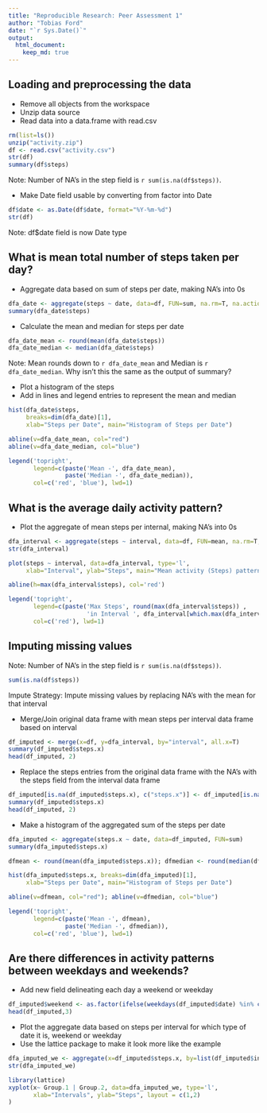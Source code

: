 ```yaml
---
title: "Reproducible Research: Peer Assessment 1"
author: "Tobias Ford"
date: "`r Sys.Date()`"
output: 
  html_document:
    keep_md: true
---
```



## Loading and preprocessing the data

- Remove all objects from the workspace 
- Unzip data source 
- Read data into a data.frame with read.csv 

```r
rm(list=ls())
unzip("activity.zip")
df <- read.csv("activity.csv")
str(df)
summary(df$steps)
```
Note: Number of NA's in the step field is `r sum(is.na(df$steps))`.

- Make Date field usable by converting from factor into Date 

```r
df$date <- as.Date(df$date, format="%Y-%m-%d")
str(df)
```
Note: df$date field is now Date type

## What is mean total number of steps taken per day?

- Aggregate data based on sum of steps per date, making NA's into 0s

```r
dfa_date <- aggregate(steps ~ date, data=df, FUN=sum, na.rm=T, na.action=NULL)
summary(dfa_date$steps)
```

- Calculate the mean and median for steps per date

```r
dfa_date_mean <- round(mean(dfa_date$steps))
dfa_date_median <- median(dfa_date$steps)
```

Note: Mean rounds down to `r dfa_date_mean` and Median is `r dfa_date_median`.
Why isn't this the same as the output of summary?

- Plot a histogram of the steps 
- Add in lines and legend entries to represent the mean and median

```r
hist(dfa_date$steps,
     breaks=dim(dfa_date)[1],
     xlab="Steps per Date", main="Histogram of Steps per Date")

abline(v=dfa_date_mean, col="red")
abline(v=dfa_date_median, col="blue")

legend('topright',
       legend=c(paste('Mean -', dfa_date_mean), 
                paste('Median -', dfa_date_median)),
       col=c('red', 'blue'), lwd=1)
```

## What is the average daily activity pattern?

- Plot the aggregate of mean steps per internal, making NA's into 0s 

```r
dfa_interval <- aggregate(steps ~ interval, data=df, FUN=mean, na.rm=T, na.action=NULL)
str(dfa_interval)

plot(steps ~ interval, data=dfa_interval, type='l',
     xlab="Interval", ylab="Steps", main="Mean activity (Steps) pattern over a Date across Intervals" )

abline(h=max(dfa_interval$steps), col='red')

legend('topright',
       legend=c(paste('Max Steps', round(max(dfa_interval$steps)) ,
                      'in Interval ', dfa_interval[which.max(dfa_interval$steps), ]$interval)),
       col=c('red'), lwd=1)
```

## Imputing missing values

Note: Number of NA's in the step field is `r sum(is.na(df$steps))`.

```r
sum(is.na(df$steps))
```

Impute Strategy: Impute missing values by replacing NA's with the mean for that interval

- Merge/Join original data frame with mean steps per interval data frame based on interval
```r
df_imputed <- merge(x=df, y=dfa_interval, by="interval", all.x=T)
summary(df_imputed$steps.x)
head(df_imputed, 2)
```
- Replace the steps entries from the original data frame with the NA's with the steps field from the interval data frame

```r
df_imputed[is.na(df_imputed$steps.x), c("steps.x")] <- df_imputed[is.na(df_imputed$steps.x), c('steps.y')]
summary(df_imputed$steps.x)
head(df_imputed, 2)
```

- Make a histogram of the aggregated sum of the steps per date
```r
dfa_imputed <- aggregate(steps.x ~ date, data=df_imputed, FUN=sum)
summary(dfa_imputed$steps.x)

dfmean <- round(mean(dfa_imputed$steps.x)); dfmedian <- round(median(dfa_imputed$steps.x))

hist(dfa_imputed$steps.x, breaks=dim(dfa_imputed)[1],
     xlab="Steps per Date", main="Histogram of Steps per Date")

abline(v=dfmean, col="red"); abline(v=dfmedian, col="blue")

legend('topright',
       legend=c(paste('Mean -', dfmean), 
                paste('Median -', dfmedian)),
       col=c('red', 'blue'), lwd=1)

```

## Are there differences in activity patterns between weekdays and weekends?

- Add new field delineating each day a weekend or weekday

```r
df_imputed$weekend <- as.factor(ifelse(weekdays(df_imputed$date) %in% c("Saturday", "Sunday"), "Weekend", "Weekday"))
head(df_imputed,3)
```

- Plot the aggregate data based on steps per interval for which type of date it is, weekend or weekday
- Use the lattice package to make it look more like the example

```r
dfa_imputed_we <- aggregate(x=df_imputed$steps.x, by=list(df_imputed$interval, df_imputed$weekend), FUN=mean)
str(dfa_imputed_we)

library(lattice)
xyplot(x~ Group.1 | Group.2, data=dfa_imputed_we, type='l',
       xlab="Intervals", ylab="Steps", layout = c(1,2)
)
```
